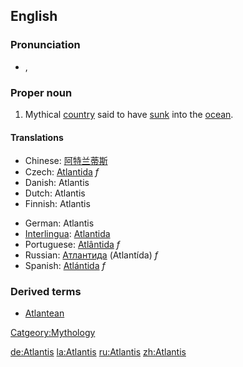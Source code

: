 ==English==
===Pronunciation===
*{{IPA|/ətˈlæntəs/}}, {{SAMPA|/@t'l{nt@s/}}

===Proper noun===
{{en-proper noun}}

# Mythical [[country]] said to have [[sink|sunk]] into the [[ocean]].

====Translations====
{{top}}
*Chinese: [[阿特兰蒂斯]]
*Czech: [[Atlantida]] ''f''
*Danish: Atlantis
*Dutch: Atlantis
*Finnish: Atlantis
{{mid}}
*German: Atlantis
*[[Interlingua]]: [[Atlantida]]
*Portuguese: [[Atlântida]] ''f''
*Russian: [[Атлантида]] (Atlantída) ''f''
*Spanish: [[Atlántida]] ''f''
{{bottom}}

===Derived terms===
*[[Atlantean]]

[[Catgeory:Mythology]]

[[de:Atlantis]]
[[la:Atlantis]]
[[ru:Atlantis]]
[[zh:Atlantis]]